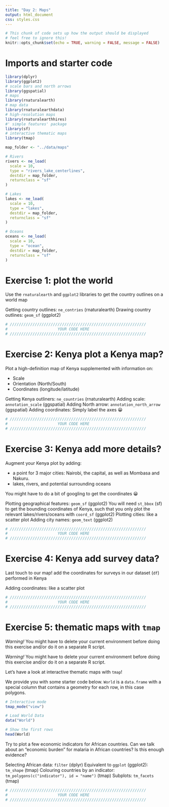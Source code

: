 ```yaml
---
title: "Day 2: Maps"
output: html_document
css: styles.css
---
```


```r
# This chunk of code sets up how the output should be displayed
# feel free to ignore this!
knitr::opts_chunk$set(echo = TRUE, warning = FALSE, message = FALSE)
```

# Imports and starter code

```r
library(dplyr)
library(ggplot2)
# scale bars and north arrows
library(ggspatial)
# maps
library(rnaturalearth)
# map data
library(rnaturalearthdata)
# high-resolution maps
library(rnaturalearthhires)
#' simple features' package
library(sf)
# interactive thematic maps
library(tmap)

map_folder <- "../data/maps"

# Rivers
rivers <- ne_load(
  scale = 10,
  type = "rivers_lake_centerlines",
  destdir = map_folder,
  returnclass = "sf"
)

# Lakes
lakes <- ne_load(
  scale = 10,
  type = "lakes",
  destdir = map_folder,
  returnclass = "sf"
)

# Oceans
oceans <- ne_load(
  scale = 10,
  type = "ocean",
  destdir = map_folder,
  returnclass = "sf"
)
```

# Exercise 1: plot the world

Use the ```rnaturalearth``` and ```ggplot2``` libraries to get the country outlines on a world map

<p class="hint">
Getting country outlines: ```ne_contries``` (rnaturalearth)
Drawing country outlines: ```geom_sf``` (ggplot2)
</p>

```r
# ////////////////////////////////////////////////////////////
#                      YOUR CODE HERE
# ////////////////////////////////////////////////////////////
```

# Exercise 2: Kenya plot a Kenya map?

Plot a high-definition map of Kenya supplemented with information on:

 * Scale
 * Orientation (North/South)
 * Coordinates (longitude/latitude)

<p class="hint">
Getting Kenya outliners: ```ne_countries``` (rnaturalearth)
Adding scale: ```annotation_scale``` (ggspatial)
Adding North arrow: ```annotation_north_arrow``` (ggspatial)
Adding coordinates: Simply label the axes 😀
</p>

```r
# ////////////////////////////////////////////////////////////
#                      YOUR CODE HERE
# ////////////////////////////////////////////////////////////
```

# Exercise 3: Kenya add more details?

Augment your Kenya plot by adding:

 * a point for 3 major cities: Nairobi, the capital, as well as Mombasa and Nakuru.
 * lakes, rivers, and potential surrounding oceans

You might have to do a bit of googling to get the coordinates 😀

<p class="hint">
Plotting geographical features: ```geom_sf``` (ggplot2)
You will need ```st_bbox``` (sf) to get the bounding coordinates of Kenya, such that you only plot the relevant lakes/rivers/oceans with ```coord_sf``` (ggplot2)
Plotting cities: like a scatter plot
Adding city names: ```geom_text``` (ggplot2)
</p>

```r
# ////////////////////////////////////////////////////////////
#                      YOUR CODE HERE
# ////////////////////////////////////////////////////////////
```


# Exercise 4: Kenya add survey data?

Last touch to our map! add the coordinates for surveys in our dataset (```df```) performed in Kenya

<p class="hint">
Adding coordinates: like a scatter plot
</p>

```r
# ////////////////////////////////////////////////////////////
#                      YOUR CODE HERE
# ////////////////////////////////////////////////////////////
```

# Exercise 5: thematic maps with ```tmap```

*Warning!* You might have to delete your current environment before doing this exercise and/or do it on a separate R script.

*Warning!* You might have to delete your current environment before doing this exercise and/or do it on a separate R script.

Let's have a look at interactive thematic maps with ```tmap```!

We provide you with some starter code below. ```World``` is a ```data.frame``` with a special column that contains a geometry for each row, in this case polygons.

```r
# Interactive mode
tmap_mode("view")

# Load World Data
data("World")

# Show the first rows
head(World)
```

Try to plot a few economic indicators for African countries. Can we talk about an "economic burden" for malaria in African countries? Is this enough evidence?

<p class="hint">
Selecting African data: ```filter``` (dplyr)
Equivalent to ```ggplot``` (ggplot2): ```tm_shape``` (tmap)
Colouring countries by an indicator: ```tm_polygons(c("indicator"), id = "name")``` (tmap)
Subplots: ```tm_facets``` (tmap)
</p>

```r
# ////////////////////////////////////////////////////////////
#                      YOUR CODE HERE
# ////////////////////////////////////////////////////////////
```